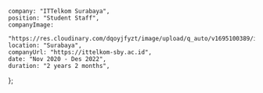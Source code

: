     company: "ITTelkom Surabaya",
    position: "Student Staff",
    companyImage:
        "https://res.cloudinary.com/dqoyjfyzt/image/upload/q_auto/v1695100389/ittelkom_natoen.jpg",
    location: "Surabaya",
    companyUrl: "https://ittelkom-sby.ac.id",
    date: "Nov 2020 - Des 2022",
    duration: "2 years 2 months",
};
